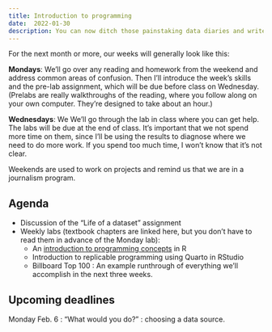```yaml
---
title: Introduction to programming 
date:  2022-01-30
description: You can now ditch those painstaking data diaries and write self-documenting programs using R and Quarto. 
--- 
```


For the next month or more, our weeks will generally look like this: 

**Mondays**: We'll go over any reading and homework from the weekend and address common areas of confusion. Then I'll introduce the week's skills and the pre-lab assignment, which will be due before class on Wednesday. (Prelabs are really walkthroughs of the reading, where you follow along on your own computer. They're designed to take about an hour.) 

**Wednesdays**: We
We'll go through the lab in class where you can get help. The labs will be due at the end of class. It's important that we not spend more time on them, since I'll be using the results to diagnose where we need to do more work. If you spend too much time, I won't know that it's not clear. 

Weekends are used to work on projects and remind us that we are in a journalism program. 

## Agenda

* Discussion of the "Life of a dataset" assignment
* Weekly labs (textbook chapters are linked here, but you don't have to read them in advance of the Monday lab): 
    * An [introduction to programming concepts](https://cronkitedata.github.io/djtextbook/appendix-program.html) in R
    * Introduction to replicable programming using [Quarto in RStudio]{.text-danger}
    * [Billboard Top 100]{.text-danger} : An example runthrough of everything we'll accomplish in the next three weeks. 

## Upcoming deadlines

[Monday Feb. 6]{.sked-dates} : "What would you do?" : choosing a data source.



